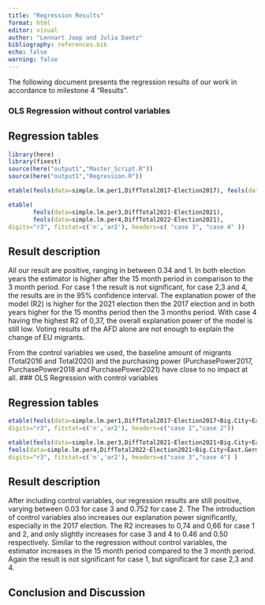 ```yaml
---
title: "Regression Results"
format: html
editor: visual
author: "Lennart Joop and Julia Daetz"
bibliography: references.bib
echo: false
warning: false
---
```


The following document presents the regression results of our work in accordance to milestone 4 "Results".

### OLS Regression without control variables

## Regression tables

```r
library(here)
library(fixest)
source(here("output1","Master_Script.R"))
source(here("output1","Regression.R"))
```

```r
etable(feols(data=simple.lm.per1,DiffTotal2017~Election2017), feols(data=simple.lm.per2,DiffTotal2018~Election2017),digits="r3", fitstat=c('n','ar2'), headers=c("case 1","case 2"))

etable(
       feols(data=simple.lm.per3,DiffTotal2021~Election2021),
       feols(data=simple.lm.per4,DiffTotal2022~Election2021),
digits="r3", fitstat=c('n','ar2'), headers=c( "case 3", "case 4" ))
```

## Result description

All our result are positive, ranging in between 0.34 and 1. In both election years the estimator is higher after the 15 month period in comparison to the 3 month period. For case 1 the result is not significant, for case 2,3 and 4, the results are in the 95% confidence interval. The explanation power of the model (R2) is higher for the 2021 election then the 2017 election and in both years higher for the 15 months period then the 3 months period. With case 4 having the highest R2 of 0,37, the overall explanation power of the model is still low. Voting results of the AFD alone are not enough to explain the change of EU migrants.

From the control variables we used, the baseline amount of migrants (Total2016 and Total2020) and the purchasing power (PurchasePower2017, PurchasePower2018 and PurchasePower2021) have close to no impact at all. 
### OLS Regression with control variables

## Regression tables

```r
etable(feols(data=simple.lm.per1,DiffTotal2017~Election2017+Big.City+East.Germany+Total2016+Unemployment2017+PurchasePower2017+KH2017), feols(data=simple.lm.per2,DiffTotal2018~Election2017+Big.City+East.Germany+Total2016+Unemployment2018+PurchasePower2018+KH2018), 
digits="r3", fitstat=c('n','ar2'), headers=c("case 1","case 2"))

etable(feols(data=simple.lm.per3,DiffTotal2021~Election2021+Big.City+East.Germany+Total2020+Unemployment2021+PurchasePower2021+KH2021),
feols(data=simple.lm.per4,DiffTotal2022~Election2021+Big.City+East.Germany+Total2020+Unemployment2021+PurchasePower2021+KH2021),
digits="r3", fitstat=c('n','ar2'), headers=c("case 3","case 4") )
```

## Result description

After including control variables, our regression results are still positive, varying between 0.03 for case 3 and 0.752 for case 2. The  The introduction of control variables also increases our explanation power significantly, especially in the 2017 election. The R2 increases to 0,74 and 0,66 for case 1 and 2, and only slightly increases for case 3 and 4 to 0.46 and 0.50 respectively. Similar to the regression without control variables, the estimator increases in the 15 month period compared to the 3 month period. Again the result is not significant for case 1, but significant for case 2,3 and 4. 


## Conclusion and Discussion




